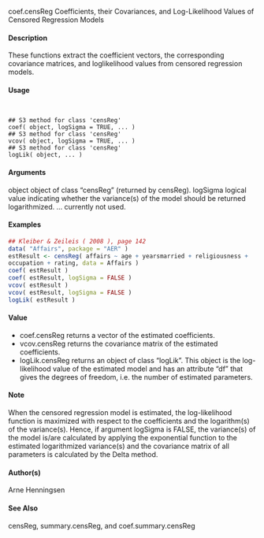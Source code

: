 coef.censReg Coefficients, their Covariances, and Log-Likelihood Values of Censored Regression Models

#### Description
These functions extract the coefficient vectors, the corresponding covariance matrices, and loglikelihood
values from censored regression models.

#### Usage
<pre><code>

## S3 method for class 'censReg'
coef( object, logSigma = TRUE, ... )
## S3 method for class 'censReg'
vcov( object, logSigma = TRUE, ... )
## S3 method for class 'censReg'
logLik( object, ... )
</code></pre>

#### Arguments
object object of class "censReg" (returned by censReg).
logSigma logical value indicating whether the variance(s) of the model should be returned
logarithmized.
... currently not used.


#### Examples
```r
## Kleiber & Zeileis ( 2008 ), page 142
data( "Affairs", package = "AER" )
estResult <- censReg( affairs ~ age + yearsmarried + religiousness +
occupation + rating, data = Affairs )
coef( estResult )
coef( estResult, logSigma = FALSE )
vcov( estResult )
vcov( estResult, logSigma = FALSE )
logLik( estResult )
```
#### Value
* coef.censReg returns a vector of the estimated coefficients.
* vcov.censReg returns the covariance matrix of the estimated coefficients.
* logLik.censReg returns an object of class "logLik". This object is the log-likelihood value of the estimated model and has an attribute "df" that gives the degrees of freedom, i.e. the number of estimated parameters.

#### Note
When the censored regression model is estimated, the log-likelihood function is maximized with respect to the coefficients and the logarithm(s) of the variance(s). Hence, if argument logSigma is FALSE, the variance(s) of the model is/are calculated by applying the exponential function to the estimated logarithmized variance(s) and the covariance matrix of all parameters is calculated by the
Delta method.

#### Author(s)
Arne Henningsen

#### See Also
censReg, summary.censReg, and coef.summary.censReg
